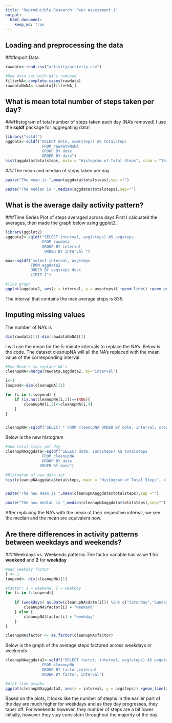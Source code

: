 ```yaml
---
title: "Reproducible Research: Peer Assessment 1"
output: 
  html_document:
    keep_md: true
--- 
```

 

## Loading and preprocessing the data
###Import Data

```r
rawdata<-read.csv("activity/activity.csv")

#New data set with NA's removed
filterNA<-complete.cases(rawdata)
rawdataNoNA<-rawdata[filterNA,]
```


## What is mean total number of steps taken per day?
###Histogram of total number of steps taken each day (NA's removed)
I use the **sqldf** package for aggregating data!
```r
library("sqldf")
aggdata<-sqldf("SELECT date, sum(steps) AS totalsteps 
                FROM rawdataNoNA 
                GROUP BY date
                ORDER BY date")
hist(aggdata$totalsteps, main = "Histogram of Total Steps", xlab = "Total Steps Per Day")
````

###The mean and median of steps taken per day
```r

paste("The mean is ",mean(aggdata$totalsteps),sep ="")

paste("The median is ",median(aggdata$totalsteps),sep="")

```


## What is the average daily activity pattern?
###Time Series Plot of steps averaged across days
First I calcuated the averages, then made the graph below using ggplot2.

```r
library(ggplot2)
aggdata2<-sqldf("SELECT interval, avg(steps) AS avgsteps 
                FROM rawdata 
                GROUP BY interval
                 ORDER BY interval ")

max<-sqldf("select interval, avgsteps
           FROM aggdata2
           ORDER BY avgsteps desc
           LIMIT 1")

#line graph
ggplot(aggdata2, aes(x = interval, y = avgsteps)) +geom_line() +geom_point(data = max)+geom_text(data = max, aes(label=avgsteps))

```

The interval that contains the max average steps is 835.


## Imputing missing values
The number of NA's is 

```r
dim(rawdata)[1]-dim(rawdataNoNA)[1]
```

I will use the mean for the 5-minute intervals to replace the NA's. Below is the code. The dataset cleanupNA will all the NA's replaced with the mean value of the corresponding interval

```r

#Use Mean's to replace NA's
cleanupNA<-merge(rawdata,aggdata2, by="interval")

i<-1
loopend<-dim(cleanupNA)[1]

for (i in 1:loopend) {
    if (is.na(cleanupNA[i,2])==TRUE){
        cleanupNA[i,2]<-cleanupNA[i,4]
    }
}


cleanupNA<-sqldf("SELECT * FROM cleanupNA ORDER BY date, interval, steps")

```

Below is the new histogram

```r
#new total steps per day
cleanupNAaggdata<-sqldf("SELECT date, sum(steps) AS totalsteps 
                FROM cleanupNA 
                GROUP BY date
               ORDER BY date")

#histogram of new data set
hist(cleanupNAaggdata$totalsteps, main = "Histogram of Total Steps", xlab = "Total Steps Per Day")


paste("The new mean is ",mean(cleanupNAaggdata$totalsteps),sep ="")

paste("The new median is ",median(cleanupNAaggdata$totalsteps),sep="")

```
After replacing the NA's with the mean of their respective interval, we see the median and the mean are equivalent now.

## Are there differences in activity patterns between weekdays and weekends?

###Weekdays vs. Weekends patterns
The factor variable has value **1** for **weekend** and **2** for **weekday**
```r
#add weekday factor
i <- 1
loopend<- dim(cleanupNA)[1]

#factor: 1 = weekend, 2 = weekday
for (i in 1:loopend){
    
    if (weekdays( as.Date(cleanupNA$date[i])) %in% c("Saturday","Sunday")){
        cleanupNA$factor[i] = "weekend"
    } else {
        cleanupNA$factor[i] = "weekday" 
    }
}

cleanupNA$factor <- as.factor(cleanupNA$factor)

```

Below is the graph of the average steps factored across weekdays or weekends

```r

cleanupNAaggdata2<-sqldf("SELECT factor, interval, avg(steps) AS avgsteps 
                FROM cleanupNA 
                GROUP BY factor,interval
                ORDER BY factor, interval")

#plot line graphs
ggplot(cleanupNAaggdata2, aes(x = interval, y = avgsteps)) +geom_line(aes(color = factor)) +facet_grid(factor~.)

```

Based on the plots, it looks like the number of stephs in the earlier part of the day are much higher for weekdays and as they day progresses, they taper off.
For weekends however, they number of steps are a bit lower initially, however they stay consistent throughout the majority of the day.
